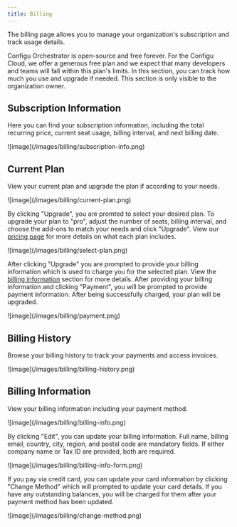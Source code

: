 ```yaml
---
title: Billing
---
```


The billing page allows you to manage your organization's subscription and track usage details.

<Note>
  Configu Orchestrator is open-source and free forever. For the Configu Cloud, we offer a generous free plan and we
  expect that many developers and teams will fall within this plan's limits. In this section, you can track how much you
  use and upgrade if needed. This section is only visible to the organization owner.
</Note>

## Subscription Information

Here you can find your subscription information, including the total recurring price, current seat usage, billing interval, and next billing date.

<Frame>![image](/images/billing/subscription-info.png)</Frame>

## Current Plan

View your current plan and upgrade the plan if according to your needs.

<Frame>![image](/images/billing/current-plan.png)</Frame>

By clicking "Upgrade", you are promted to select your desired plan. To upgrade your plan to "pro", adjust the number of seats, billing interval, and choose the add-ons to match your needs and click "Upgrade". View our [pricing page](https://configu.com/pricing) for more details on what each plan includes.

<Frame>![image](/images/billing/select-plan.png)</Frame>

After clicking "Upgrade" you are prompted to provide your billing information which is used to charge you for the selected plan. View the [billing information](#billing-information) section for more details. After providing your billing information and clicking "Payment", you will be prompted to provide payment information. After being successfully charged, your plan will be upgraded.

<Frame>![image](/images/billing/payment.png)</Frame>

## Billing History

Browse your billing history to track your payments and access invoices.

<Frame>![image](/images/billing/billing-history.png)</Frame>

## Billing Information

View your billing information including your payment method.

<Frame>![image](/images/billing/billing-info.png)</Frame>

By clicking "Edit", you can update your billing information. Full name, billing email, country, city, region, and postal code are mandatory fields. If either company name or Tax ID are provided, both are required.

<Frame>![image](/images/billing/billing-info-form.png)</Frame>

If you pay via credit card, you can update your card information by clicking "Change Method" which will prompted to update your card details. If you have any outstanding balances, you will be charged for them after your payment method has been updated.

<Frame>![image](/images/billing/change-method.png)</Frame>
